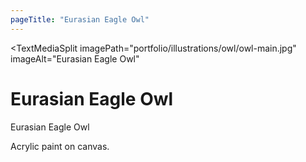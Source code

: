 ```yaml
---
pageTitle: "Eurasian Eagle Owl"
---
```


<TextMediaSplit
    imagePath="portfolio/illustrations/owl/owl-main.jpg"
    imageAlt="Eurasian Eagle Owl"
>

# Eurasian Eagle Owl

Eurasian Eagle Owl

Acrylic paint on canvas.

</TextMediaSplit>